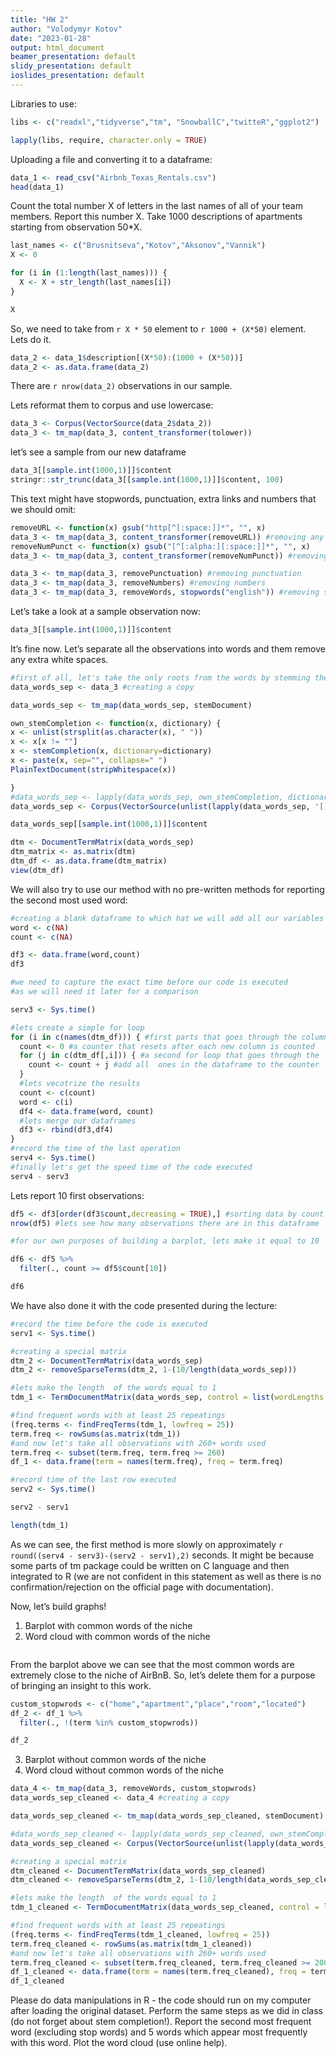 ```yaml
---
title: "HW 2"
author: "Volodymyr Kotov"
date: "2023-01-28"
output: html_document
beamer_presentation: default
slidy_presentation: default
ioslides_presentation: default
---
```


Libraries to use:

```r

libs <- c("readxl","tidyverse","tm", "SnowballC","twitteR","ggplot2")

lapply(libs, require, character.only = TRUE)

```

Uploading a file and converting it to a dataframe:

```r

data_1 <- read_csv("Airbnb_Texas_Rentals.csv")
head(data_1)

```

Count the total number X of letters in the last names of all of your team members. Report this number X. Take 1000 descriptions of apartments starting from observation 50*X.

```r

last_names <- c("Brusnitseva","Kotov","Aksonov","Vannik")
X <- 0

for (i in (1:length(last_names))) {
  X <- X + str_length(last_names[i])
}

X

```

So, we need to take from `r X * 50` element to `r 1000 + (X*50)` element. Lets do it.

```r

data_2 <- data_1$description[(X*50):(1000 + (X*50))]
data_2 <- as.data.frame(data_2)

```

There are `r nrow(data_2)` observations in our sample.

Lets reformat them to corpus and use lowercase:

```r

data_3 <- Corpus(VectorSource(data_2$data_2))
data_3 <- tm_map(data_3, content_transformer(tolower))

```

let's see a sample from our new dataframe

```r

data_3[[sample.int(1000,1)]]$content
stringr::str_trunc(data_3[[sample.int(1000,1)]]$content, 100)

```

This text might have stopwords, punctuation, extra links and numbers that we should omit:

```r

removeURL <- function(x) gsub("http[^[:space:]]*", "", x) 
data_3 <- tm_map(data_3, content_transformer(removeURL)) #removing any possible external links
removeNumPunct <- function(x) gsub("[^[:alpha:][:space:]]*", "", x)
data_3 <- tm_map(data_3, content_transformer(removeNumPunct)) #removing any possible characters that are not considerd as letters

data_3 <- tm_map(data_3, removePunctuation) #removing punctuation
data_3 <- tm_map(data_3, removeNumbers) #removing numbers
data_3 <- tm_map(data_3, removeWords, stopwords("english")) #removing stop words, a.k.a commonly used words in English
```
Let's take a look at a sample observation now:

```r

data_3[[sample.int(1000,1)]]$content

```

It's fine now. Let's separate all the observations into words and them remove any extra white spaces.

```r

#first of all, let's take the only roots from the words by stemming them
data_words_sep <- data_3 #creating a copy

data_words_sep <- tm_map(data_words_sep, stemDocument)

own_stemCompletion <- function(x, dictionary) {
x <- unlist(strsplit(as.character(x), " "))
x <- x[x != ""]
x <- stemCompletion(x, dictionary=dictionary)
x <- paste(x, sep="", collapse=" ")
PlainTextDocument(stripWhitespace(x))

}
#data_words_sep <- lapply(data_words_sep, own_stemCompletion, dictionary=data_3)
data_words_sep <- Corpus(VectorSource(unlist(lapply(data_words_sep, '[[', 1))))

```

```r

data_words_sep[[sample.int(1000,1)]]$content

```

```r

dtm <- DocumentTermMatrix(data_words_sep)
dtm_matrix <- as.matrix(dtm)
dtm_df <- as.data.frame(dtm_matrix)
view(dtm_df)

```

We will also try to use our method with no pre-written methods for reporting the second most used word:

```r
#creating a blank dataframe to which hat we will add all our variables
word <- c(NA)
count <- c(NA)

df3 <- data.frame(word,count)
df3
```

```r
#we need to capture the exact time before our code is executed
#as we will need it later for a comparison

serv3 <- Sys.time()

#lets create a simple for loop
for (i in c(names(dtm_df))) { #first parts that goes through the column names
  count <- 0 #a counter that resets after each new column is counted
  for (j in c(dtm_df[,i])) { #a second for loop that goes through the 
    count <- count + j #add all  ones in the dataframe to the counter
  }
  #lets vecotrize the results
  count <- c(count) 
  word <- c(i)
  df4 <- data.frame(word, count)
  #lets merge our dataframes
  df3 <- rbind(df3,df4)
}
#record the time of the last operation
serv4 <- Sys.time()
#finally let's get the speed time of the code executed
serv4 - serv3

```

Lets report 10 first observations:

```r

df5 <- df3[order(df3$count,decreasing = TRUE),] #sorting data by count variable
nrow(df5) #lets see how many observations there are in this dataframe

#for our own purposes of building a barplot, lets make it equal to 10  first observations

df6 <- df5 %>% 
  filter(., count >= df5$count[10])

df6

```


We have also done it with the code presented during the lecture:
```r

#record the time before the code is executed
serv1 <- Sys.time()

#creating a special matrix
dtm_2 <- DocumentTermMatrix(data_words_sep)
dtm_2 <- removeSparseTerms(dtm_2, 1-(10/length(data_words_sep)))

#lets make the length  of the words equal to 1
tdm_1 <- TermDocumentMatrix(data_words_sep, control = list(wordLengths = c(1, Inf)))

#find frequent words with at least 25 repeatings
(freq.terms <- findFreqTerms(tdm_1, lowfreq = 25))
term.freq <- rowSums(as.matrix(tdm_1))
#and now let's take all observations with 260+ words used
term.freq <- subset(term.freq, term.freq >= 260)
df_1 <- data.frame(term = names(term.freq), freq = term.freq)

#record time of the last row executed
serv2 <- Sys.time()

serv2 - serv1

length(tdm_1)
```

As we can see, the first method is more slowly on approximately `r round((serv4 - serv3)-(serv2 - serv1),2)` seconds. It might be because some parts of tm package could be written on C language and then integrated to R (we are not confident in this statement as well as there is no confirmation/rejection on the official page with documentation). 

Now, let's build graphs!

1. Barplot with common words of the niche
2. Word cloud with common words of the niche

```r



```

From the barplot above we can see that the most common words are extremely close to the
niche of AirBnB. So, let's delete them for a purpose of bringing an insight to this work.

```r

custom_stopwrods <- c("home","apartment","place","room","located")
df_2 <- df_1 %>% 
  filter(., !(term %in% custom_stopwrods))

df_2

```


3. Barplot without common words of the niche
4. Word cloud without common words of the niche


```r

data_4 <- tm_map(data_3, removeWords, custom_stopwrods)
data_words_sep_cleaned <- data_4 #creating a copy

data_words_sep_cleaned <- tm_map(data_words_sep_cleaned, stemDocument)

#data_words_sep_cleaned <- lapply(data_words_sep_cleaned, own_stemCompletion, dictionary=data_4)
data_words_sep_cleaned <- Corpus(VectorSource(unlist(lapply(data_words_sep_cleaned, '[[', 1))))

#creating a special matrix
dtm_cleaned <- DocumentTermMatrix(data_words_sep_cleaned)
dtm_cleaned <- removeSparseTerms(dtm_2, 1-(10/length(data_words_sep_cleaned)))

#lets make the length  of the words equal to 1
tdm_1_cleaned <- TermDocumentMatrix(data_words_sep_cleaned, control = list(wordLengths = c(1, Inf)))

#find frequent words with at least 25 repeatings
(freq.terms <- findFreqTerms(tdm_1_cleaned, lowfreq = 25))
term.freq_cleaned <- rowSums(as.matrix(tdm_1_cleaned))
#and now let's take all observations with 260+ words used
term.freq_cleaned <- subset(term.freq_cleaned, term.freq_cleaned >= 200)
df_1_cleaned <- data.frame(term = names(term.freq_cleaned), freq = term.freq_cleaned)
df_1_cleaned

```


Please do data manipulations in R - the code should run on my computer after loading the original dataset.
Perform the same steps as we did in class (do not forget about stem completion!).
Report the second most frequent word (excluding stop words) and 5 words which appear most frequently with this word.
Plot the word cloud (use online help).

